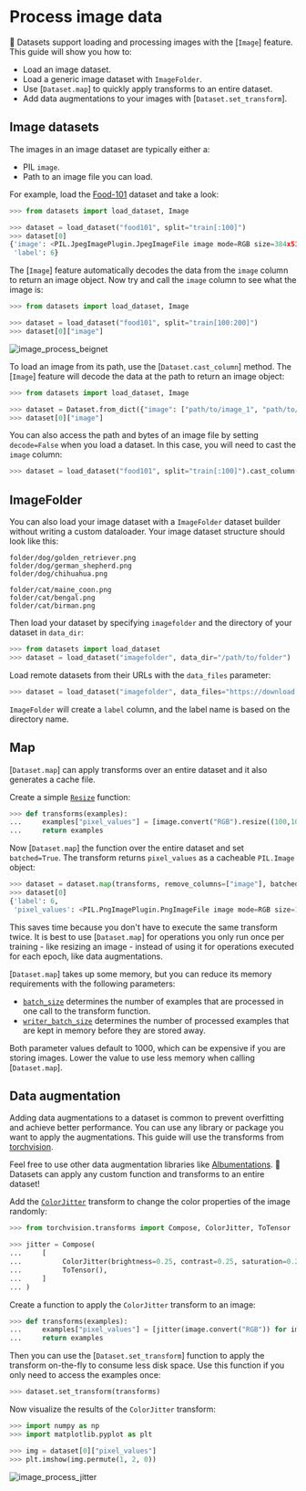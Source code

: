 # Process image data

🤗 Datasets support loading and processing images with the [`Image`] feature. This guide will show you how to:

- Load an image dataset.
- Load a generic image dataset with `ImageFolder`.
- Use [`Dataset.map`] to quickly apply transforms to an entire dataset.
- Add data augmentations to your images with [`Dataset.set_transform`].

## Image datasets

The images in an image dataset are typically either a:

- PIL `image`.
- Path to an image file you can load. 

For example, load the [Food-101](https://huggingface.co/datasets/food101) dataset and take a look:

```py
>>> from datasets import load_dataset, Image

>>> dataset = load_dataset("food101", split="train[:100]")
>>> dataset[0]
{'image': <PIL.JpegImagePlugin.JpegImageFile image mode=RGB size=384x512 at 0x7FC45AB5C590>,
 'label': 6}
```

The [`Image`] feature automatically decodes the data from the `image` column to return an image object. Now try and call the `image` column to see what the image is:

```py
>>> from datasets import load_dataset, Image

>>> dataset = load_dataset("food101", split="train[100:200]")
>>> dataset[0]["image"]
```

![image_process_beignet](https://huggingface.co/datasets/huggingface/documentation-images/resolve/main/image_process_beignet.png)


To load an image from its path, use the [`Dataset.cast_column`] method. The [`Image`] feature will decode the data at the path to return an image object:

```py
>>> from datasets import load_dataset, Image

>>> dataset = Dataset.from_dict({"image": ["path/to/image_1", "path/to/image_2", ..., "path/to/image_n"]}).cast_column("image", Image())
>>> dataset[0]["image"]
```

You can also access the path and bytes of an image file by setting `decode=False` when you load a dataset. In this case, you will need to cast the `image` column:

```py
>>> dataset = load_dataset("food101", split="train[:100]").cast_column('image', Image(decode=False))
```

## ImageFolder

You can also load your image dataset with a `ImageFolder` dataset builder without writing a custom dataloader. Your image dataset structure should look like this:

```
folder/dog/golden_retriever.png
folder/dog/german_shepherd.png
folder/dog/chihuahua.png

folder/cat/maine_coon.png
folder/cat/bengal.png
folder/cat/birman.png
```

Then load your dataset by specifying `imagefolder` and the directory of your dataset in `data_dir`:

```py
>>> from datasets import load_dataset
>>> dataset = load_dataset("imagefolder", data_dir="/path/to/folder")
```

Load remote datasets from their URLs with the `data_files` parameter:

```py
>>> dataset = load_dataset("imagefolder", data_files="https://download.microsoft.com/download/3/E/1/3E1C3F21-ECDB-4869-8368-6DEBA77B919F/kagglecatsanddogs_3367a.zip", split="train")
```

`ImageFolder` will create a `label` column, and the label name is based on the directory name.

## Map

[`Dataset.map`] can apply transforms over an entire dataset and it also generates a cache file.

Create a simple [`Resize`](https://pytorch.org/vision/stable/generated/torchvision.transforms.Resize.html) function:

```py
>>> def transforms(examples):
...     examples["pixel_values"] = [image.convert("RGB").resize((100,100)) for image in examples["image"]]
...     return examples
```

Now [`Dataset.map`] the function over the entire dataset and set `batched=True`. The transform returns `pixel_values` as a cacheable `PIL.Image` object:

```py
>>> dataset = dataset.map(transforms, remove_columns=["image"], batched=True)
>>> dataset[0]
{'label': 6,
 'pixel_values': <PIL.PngImagePlugin.PngImageFile image mode=RGB size=100x100 at 0x7F058237BB10>}
```

This saves time because you don't have to execute the same transform twice. It is best to use [`Dataset.map`] for operations you only run once per training - like resizing an image - instead of using it for operations executed for each epoch, like data augmentations.

[`Dataset.map`] takes up some memory, but you can reduce its memory requirements with the following parameters:

- [`batch_size`](./package_reference/main_classes#datasets.DatasetDict.map.batch_size) determines the number of examples that are processed in one call to the transform function.
- [`writer_batch_size`](./package_reference/main_classes#datasets.DatasetDict.map.writer_batch_size) determines the number of processed examples that are kept in memory before they are stored away.

Both parameter values default to 1000, which can be expensive if you are storing images. Lower the value to use less memory when calling [`Dataset.map`].

## Data augmentation

Adding data augmentations to a dataset is common to prevent overfitting and achieve better performance. You can use any library or package you want to apply the augmentations. This guide will use the transforms from [torchvision](https://pytorch.org/vision/stable/transforms.html).

<Tip>

Feel free to use other data augmentation libraries like [Albumentations](https://albumentations.ai/docs/). 🤗 Datasets can apply any custom function and transforms to an entire dataset!

</Tip>

Add the [`ColorJitter`](https://pytorch.org/vision/stable/transforms.html#torchvision.transforms.ColorJitter) transform to change the color properties of the image randomly:

```py
>>> from torchvision.transforms import Compose, ColorJitter, ToTensor

>>> jitter = Compose(
...     [
...          ColorJitter(brightness=0.25, contrast=0.25, saturation=0.25, hue=0.7),
...          ToTensor(),
...     ]
... )
```

Create a function to apply the `ColorJitter` transform to an image:

```py
>>> def transforms(examples):
...     examples["pixel_values"] = [jitter(image.convert("RGB")) for image in examples["image"]]
...     return examples
```

Then you can use the [`Dataset.set_transform`] function to apply the transform on-the-fly to consume less disk space. Use this function if you only need to access the examples once:

```py
>>> dataset.set_transform(transforms)
```

Now visualize the results of the `ColorJitter` transform:

```py
>>> import numpy as np
>>> import matplotlib.pyplot as plt

>>> img = dataset[0]["pixel_values"]
>>> plt.imshow(img.permute(1, 2, 0))
```

![image_process_jitter](https://huggingface.co/datasets/huggingface/documentation-images/resolve/main/image_process_jitter.png)
